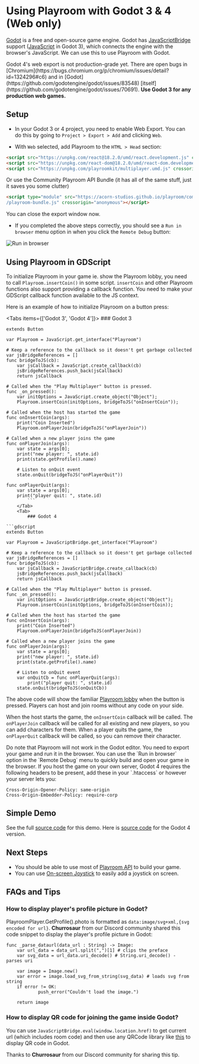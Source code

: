 

# Using Playroom with Godot 3 & 4 (Web only)

[Godot](https://godotengine.org/) is a free and open-source game engine. Godot has [JavaScriptBridge](https://docs.godotengine.org/en/stable/classes/class_javascriptbridge.html) support ([JavaScript](https://docs.godotengine.org/en/3.5/classes/class_javascript.html) in Godot 3), which connects the engine with the browser's JavaScript. We can use this to use Playroom with Godot.

<Callout emoji="👷🏼‍♀️">
  Godot 4's web export is not production-grade yet. There are open bugs in [Chromium](https://bugs.chromium.org/p/chromium/issues/detail?id=1324296#c6) and in [Godot](https://github.com/godotengine/godot/issues/83548) [itself](https://github.com/godotengine/godot/issues/70691).
</Callout>

<Callout type="info" emoji="💡">
	<b> Use Godot 3 for any production web games.</b>
</Callout>

## Setup

- In your Godot 3 or 4 project, you need to enable Web Export. You can do this by going to `Project > Export > Add` and clicking `Web`.

- With `Web` selected, add Playroom to the `HTML > Head` section:

```html copy
<script src="https://unpkg.com/react@18.2.0/umd/react.development.js" crossorigin="anonymous"></script>
<script src="https://unpkg.com/react-dom@18.2.0/umd/react-dom.development.js" crossorigin="anonymous"></script>
<script src="https://unpkg.com/playroomkit/multiplayer.umd.js" crossorigin="anonymous"></script>
```
Or use the Community Playroom API Bundle (it has all of the same stuff, just it saves you some clutter) 
```html copy
<script type="module" src="https://acorn-studios.github.io/playroom/community-api
/playroom-bundle.js" crossorigin="anonymous"></script>
```

You can close the export window now.

- If you completed the above steps correctly, you should see a `Run in browser` menu option in when you click the `Remote Debug` button:

![Run in browser](/images/godot-runinbrowser.png)


## Using Playroom in GDScript

To initialize Playroom in your game ie. show the Playroom lobby, you need to call `Playroom.insertCoin()` in some script. `insertCoin` and other Playroom functions also support providing a callback function. You need to make your GDScript callback function available to the JS context. 

Here is an example of how to initialize Playroom on a button press:

<Tabs items={['Godot 3', 'Godot 4']}>
  <Tab>
		### Godot 3
```gdscript
extends Button

var Playroom = JavaScript.get_interface("Playroom")

# Keep a reference to the callback so it doesn't get garbage collected
var jsBridgeReferences = []
func bridgeToJS(cb):
	var jsCallback = JavaScript.create_callback(cb)
	jsBridgeReferences.push_back(jsCallback)
	return jsCallback

# Called when the "Play Multiplayer" button is pressed.
func _on_pressed():
	var initOptions = JavaScript.create_object("Object");
	Playroom.insertCoin(initOptions, bridgeToJS("onInsertCoin"));

# Called when the host has started the game
func onInsertCoin(args):
	print("Coin Inserted")
	Playroom.onPlayerJoin(bridgeToJS("onPlayerJoin"))

# Called when a new player joins the game
func onPlayerJoin(args):
	var state = args[0];
	print("new player: ", state.id)
	print(state.getProfile().name)
	
	# Listen to onQuit event
	state.onQuit(bridgeToJS("onPlayerQuit"))

func onPlayerQuit(args):
	var state = args[0];
	print("player quit: ", state.id)
		```
	</Tab>
	<Tab>
		### Godot 4
		
```gdscript
extends Button

var Playroom = JavaScriptBridge.get_interface("Playroom")

# Keep a reference to the callback so it doesn't get garbage collected
var jsBridgeReferences = []
func bridgeToJS(cb):
	var jsCallback = JavaScriptBridge.create_callback(cb)
	jsBridgeReferences.push_back(jsCallback)
	return jsCallback

# Called when the "Play Multiplayer" button is pressed.
func _on_pressed():
	var initOptions = JavaScriptBridge.create_object("Object");
	Playroom.insertCoin(initOptions, bridgeToJS(onInsertCoin));

# Called when the host has started the game
func onInsertCoin(args):
	print("Coin Inserted")
	Playroom.onPlayerJoin(bridgeToJS(onPlayerJoin))

# Called when a new player joins the game
func onPlayerJoin(args):
	var state = args[0];
	print("new player: ", state.id)
	print(state.getProfile().name)
	
	# Listen to onQuit event
	var onQuitCb = func onPlayerQuit(args):
		print("player quit: ", state.id)
	state.onQuit(bridgeToJS(onQuitCb))

```
</Tab>
</Tabs>


The above code will show the familiar [Playroom lobby](components/lobby) when the button is pressed. Players can host and join rooms without any code on your side. 

When the host starts the game, the `onInsertCoin` callback will be called. The `onPlayerJoin` callback will be called for all existing and new players, so you can add characters for them. When a player quits the game, the `onPlayerQuit` callback will be called, so you can remove their character.

<Callout emoji="⚠️">
  Do note that Playroom will not work in the Godot editor. You need to export your game and run it in the browser.
</Callout>

<Callout type="info" emoji="💡">
  You can use the `Run in browser` option in the `Remote Debug` menu to quickly build and open your game in the browser.
</Callout>

<Callout type="info" emoji="💡">
  If you host the game on your own server, Godot 4 requires the following headers to be present, add these in your `.htaccess` or however your server lets you:

```
Cross-Origin-Opener-Policy: same-origin
Cross-Origin-Embedder-Policy: require-corp
```

</Callout>

## Simple Demo

<Preview src="/demos/godot3/index.html" />

See the full [source code](https://github.com/asadm/playroom-docs/tree/main/examples/godot3-hello-world) for this demo. Here is [source code](https://github.com/asadm/playroom-docs/tree/main/examples/godot-hello-world) for the Godot 4 version.


## Next Steps

- You should be able to use most of [Playroom API](/docs/api.md) to build your game.
- You can use [On-screen Joystick](/components/joystick) to easily add a joystick on screen.

## FAQs and Tips

### How to display player's profile picture in Godot?
PlayroomPlayer.GetProfile().photo is formatted as `data:image/svg+xml,{svg encoded for url}`. **Churrosaur** from our Discord community shared this code snippet to display the player's profile picture in Godot:

```gdscript
func _parse_dataurl(data_url : String) -> Image:
	var url_data = data_url.split(",")[1] # clips the preface 
	var svg_data = url_data.uri_decode() # String.uri_decode() - parses uri
	
	var image = Image.new()
	var error = image.load_svg_from_string(svg_data) # loads svg from string
	if error != OK:
			push_error("Couldn't load the image.")
			
	return image
```

### How to display QR code for joining the game inside Godot?

You can use `JavaScriptBridge.eval(window.location.href)` to get current url (which includes room code) and then use any QRCode library like [this](https://godotengine.org/asset-library/asset/2090) to display QR code in Godot.

Thanks to **Churrosaur** from our Discord community for sharing this tip.
